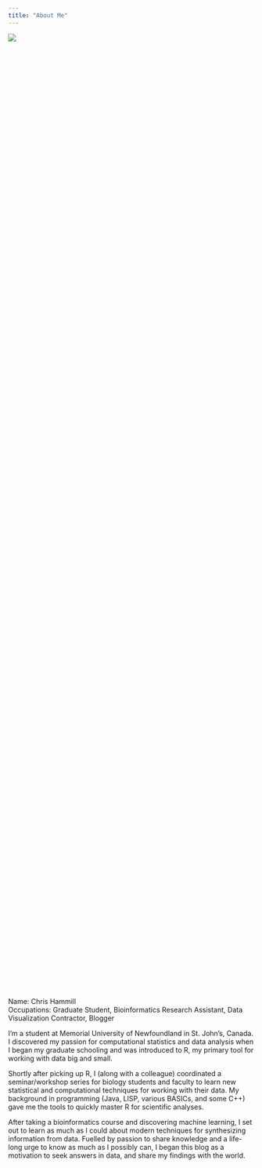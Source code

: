 ```yaml
---
title: "About Me"
---
```


<div style="width:50%; height:50%">![](/images/aboutMeShot.png)</div>

Name: Chris Hammill  
Occupations: Graduate Student, Bioinformatics Research Assistant, Data Visualization Contractor, Blogger


I'm a student at Memorial University of Newfoundland in St. John's, Canada. I discovered my passion for computational statistics and data analysis when I began my graduate schooling and was introduced to R, my primary tool for working with data big and small. 


Shortly after picking up R, I (along with a colleague) coordinated a seminar/workshop series for biology students and faculty to learn new statistical and computational techniques for working with their data. My background in programming (Java, LISP, various BASICs, and some C++) gave me the tools to quickly master R for scientific analyses. 


 After taking a bioinformatics course and discovering machine learning, I set out to learn as much as I could about modern techniques for synthesizing information from data. Fuelled by passion to share knowledge and a life-long urge to know as much as I possibly can, I began this blog as a motivation to seek answers in data, and share my findings with the world.